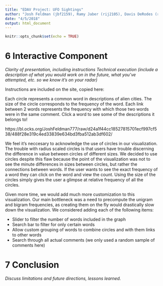 ```yaml
---
title: "EDAV Project: UFO Sightings"
author: "Josh Feldman (jbf2159), Ramy Jaber (rij2105), Davis DeRodes (rd2804), Zach Bogart (zb2223)"
date: "4/5/2018"
output: html_document
---
```


```r
knitr::opts_chunk$set(echo = TRUE)
```

# 6 Interactive Component
*Clarity of presentation, including instructions*
*Technical execution (include a description of what you would work on in the future, what you've attempted, etc. so we know it's on your radar)*

Instructions are included on the site, copied here:

Each circle represents a common word in descriptions of alien cities. The size of the circle corresponds to the frequency of the word. Each link between 2 words represents the frequency with which those two words were in the same comment.
Click a word to see some of the descriptions it belongs to!

https://bl.ocks.org/JoshFeldman777/raw/d24a1f44cc18527815701ecf997cf538/488f28e319c4ed33839e634bd3fba512ab3df602/

We feel it's neccesary to acknowledge the use of circles in our visualization. The trouble with radius scaled circles is that users have trouble discerning the difference in value between circles of different sizes. We decided to use circles despite this flaw because the point of the visualization was not to see the minute differences in sizes between circles, but rather the connections between words. If the user wants to see the exact frequency of a word they can click on the word and view the count. Using the size of the circles simply gives the user a glimpse at relative frequency of all the circles. 

Given more time, we would add much more customization to this visualization. Our main bottleneck was a need to precompute the unigram and bigram frequencies, as creating them on the fly would drastically slow down the visualization. We considered adding each of the following items:

* Slider to filter the number of words included in the graph
* Search bar to filter for only certain words
* Allow custom grouping of words to combine circles and with them links to other words
* Search through all actual comments (we only used a random sample of comments here)


# 7 Conclusion
*Discuss limitations and future directions, lessons learned.*

